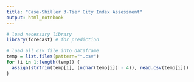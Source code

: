 ```yaml
---
title: "Case-Shiller 3-Tier City Index Assessment"
output: html_notebook
---
```



```r
# load necessary library
library(forecast) # for prediction

# load all csv file into dataframe
temp = list.files(pattern="*.csv")
for (i in 1:length(temp)) {
  assign(strtrim(temp[i], (nchar(temp[i]) - 4)), read.csv(temp[i]))
}


```

